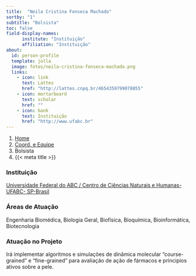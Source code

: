 ```yaml
---
title:  "Neila Cristina Fonseca Machado"
sortby: "1"
subtitle: "Bolsista"
toc: false
field-display-names:
      institute: "Instituição"
      affiliation: "Instituição"
about:
  id: person-profile
  template: jolla
  image: fotos/neila-cristina-fonseca-machado.png
  links:
    - icon: link
      text: Lattes
      href: "http://lattes.cnpq.br/4654359799078855"
    - icon: mortarboard
      text: scholar
      href: ""
    - icon: bank
      text: Instituição
      href: "http://www.ufabc.br"
---
```


```{=html}
<nav aria-label="breadcrumb">
  <ol class="breadcrumb">
    <li class="breadcrumb-item"><a href="../../index.html">Home</a></li>
    <li class="breadcrumb-item"><a href="../coord-equipe.html">Coord. e Equipe</a></li>
    <li class="breadcrumb-item active">Bolsista</li>
    <li class="breadcrumb-item active" aria-current="page">{{< meta title >}}</li>
  </ol>
</nav>
```
:::{#person-profile}
:::

### Instituição

[Universidade Federal do ABC / Centro de Ciências Naturais e Humanas- UFABC- SP-Brasil](http://www.ufabc.br)

### Áreas de Atuação

Engenharia Biomédica, Biologia Geral, Biofísica, Bioquímica, Bioinformática, Biotecnologia

### Atuação no Projeto

Irá implementar algoritmos e simulações de dinâmica molecular "course- grained" e "fine-grained" para avaliação de ação de fármacos e principios ativos sobre a pele.
